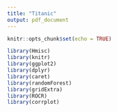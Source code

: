 ```yaml
---
title: "Titanic"
output: pdf_document
---
```


```r
knitr::opts_chunk$set(echo = TRUE)
```



```r
library(Hmisc)
library(knitr)
library(ggplot2)
library(dplyr)
library(caret)
library(randomForest)
library(gridExtra)
library(ROCR)
library(corrplot)
```

